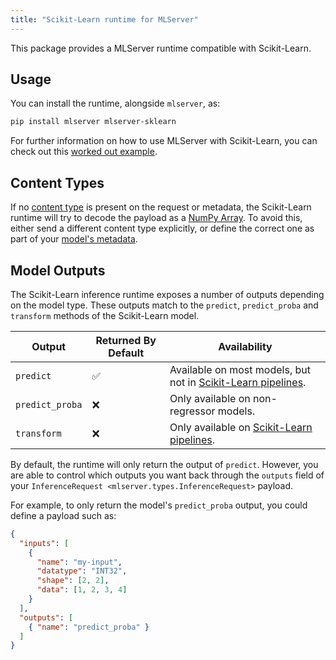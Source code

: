 ```yaml
---
title: "Scikit-Learn runtime for MLServer"
---
```


This package provides a MLServer runtime compatible with Scikit-Learn.

## Usage

You can install the runtime, alongside `mlserver`, as:

```bash
pip install mlserver mlserver-sklearn
```

For further information on how to use MLServer with Scikit-Learn, you can check
out this [worked out example](../../docs/examples/sklearn/README.md).

## Content Types

If no [content type](../../docs/user-guide/content-type) is present on the
request or metadata, the Scikit-Learn runtime will try to decode the payload as
a [NumPy Array](../../docs/user-guide/content-type).
To avoid this, either send a different content type explicitly, or define the
correct one as part of your [model's
metadata](../../docs/reference/model-settings).

## Model Outputs

The Scikit-Learn inference runtime exposes a number of outputs depending on the
model type.
These outputs match to the `predict`, `predict_proba` and `transform` methods
of the Scikit-Learn model.

| Output          | Returned By Default | Availability                                                                                                         |
| --------------- | ------------------- | -------------------------------------------------------------------------------------------------------------------- |
| `predict`       | ✅                  | Available on most models, but not in [Scikit-Learn pipelines](https://scikit-learn.org/stable/modules/compose.html). |
| `predict_proba` | ❌                  | Only available on non-regressor models.                                                                              |
| `transform`     | ❌                  | Only available on [Scikit-Learn pipelines](https://scikit-learn.org/stable/modules/compose.html).                     |

By default, the runtime will only return the output of `predict`.
However, you are able to control which outputs you want back through the
`outputs` field of your `InferenceRequest <mlserver.types.InferenceRequest>` payload.

For example, to only return the model's `predict_proba` output, you could
define a payload such as:

```json
{
  "inputs": [
    {
      "name": "my-input",
      "datatype": "INT32",
      "shape": [2, 2],
      "data": [1, 2, 3, 4]
    }
  ],
  "outputs": [
    { "name": "predict_proba" }
  ]
}
```

